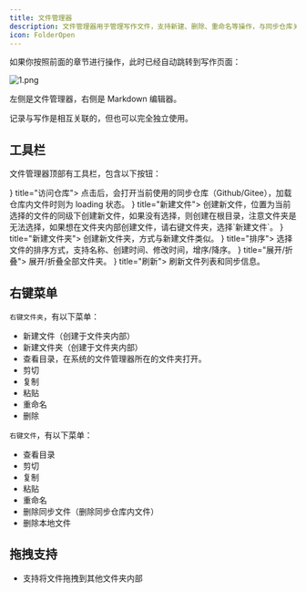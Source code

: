 ```yaml
---
title: 文件管理器
description: 文件管理器用于管理写作文件，支持新建、删除、重命名等操作，与同步仓库关联。
icon: FolderOpen
---
```



如果你按照前面的章节进行操作，此时已经自动跳转到写作页面：

![1.png](https://s2.loli.net/2025/05/26/ZQHCG65VeY4Knqb.png)

左侧是文件管理器，右侧是 Markdown 编辑器。

记录与写作是相互关联的，但也可以完全独立使用。

## 工具栏

文件管理器顶部有工具栏，包含以下按钮：

<Cards>
  <Card icon={<CloudCog />} title="访问仓库">
    点击后，会打开当前使用的同步仓库（Github/Gitee），加载仓库内文件时则为 loading 状态。
  </Card>
  <Card icon={<FilePlus />} title="新建文件">
    创建新文件，位置为当前选择的文件的同级下创建新文件，如果没有选择，则创建在根目录，注意文件夹是无法选择，如果想在文件夹内部创建文件，请右键文件夹，选择`新建文件`。
  </Card>
  <Card icon={<FolderPlus />} title="新建文件夹">
    创建新文件夹，方式与新建文件类似。
  </Card>
  <Card icon={<SortAsc />} title="排序">
    选择文件的排序方式，支持名称、创建时间、修改时间，增序/降序。
  </Card>
  <Card icon={<ChevronsDownUp />} title="展开/折叠">
    展开/折叠全部文件夹。
  </Card>
  <Card icon={<FolderSync />} title="刷新">
    刷新文件列表和同步信息。
  </Card>
</Cards>

## 右键菜单

`右键文件夹`，有以下菜单：

- 新建文件（创建于文件夹内部）
- 新建文件夹（创建于文件夹内部）
- 查看目录，在系统的文件管理器所在的文件夹打开。
- 剪切
- 复制
- 粘贴
- 重命名
- 删除

`右键文件`，有以下菜单：

- 查看目录
- 剪切
- 复制
- 粘贴
- 重命名
- 删除同步文件（删除同步仓库内文件）
- 删除本地文件

## 拖拽支持

- 支持将文件拖拽到其他文件夹内部
